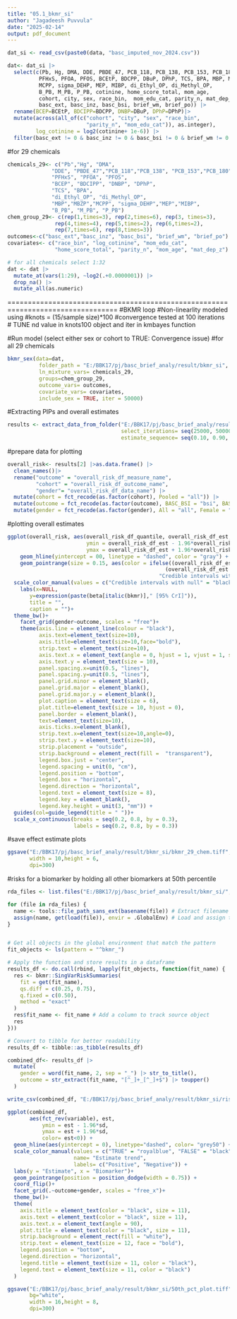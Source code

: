 ```yaml
---
title: "05.1_bkmr_si"
author: "Jagadeesh Puvvula"
date: "2025-02-14"
output: pdf_document
---
```


```r
dat_si <- read_csv(paste0(data, "basc_imputed_nov_2024.csv")) 

dat<- dat_si |>
  select(c(Pb, Hg, DMA, DDE, PBDE_47, PCB_118, PCB_138, PCB_153, PCB_180,
          PFHxS, PFOA, PFOS, BCEtP, BDCPP, DBuP, DPhP, TCS, BPA, MBP, MBZP,
          MCPP, sigma_DEHP, MEP, MIBP, di_Ethyl_OP, di_Methyl_OP, 
          B_PB, M_PB, P_PB, cotinine, home_score_total, mom_age, 
          cohort, city, sex, race_bin,  mom_edu_cat, parity_n, mat_dep_z,
          basc_ext, basc_inz, basc_bsi, brief_wm, brief_po)) |>
  rename(BCEP=BCEtP, BDCIPP=BDCPP, DNBP=DBuP, DPhP=DPhP)|>
  mutate(across(all_of(c("cohort", "city", "sex", "race_bin", 
                         "parity_n", "mom_edu_cat")), as.integer),
         log_cotinine = log2(cotinine+ 1e-6)) |>
  filter(basc_ext != 0 & basc_inz != 0 & basc_bsi != 0 & brief_wm != 0 & brief_po != 0)


```

#for 29 chemicals
```r
chemicals_29<- c("Pb","Hg", "DMA",
              "DDE", "PBDE_47","PCB_118","PCB_138", "PCB_153","PCB_180",
              "PFHxS", "PFOA", "PFOS",
              "BCEP", "BDCIPP", "DNBP", "DPhP",
              "TCS", "BPA",
              "di_Ethyl_OP", "di_Methyl_OP",
              "MBP","MBZP","MCPP", "sigma_DEHP","MEP","MIBP",
              "B_PB", "M_PB", "P_PB")
chem_group_29<- c(rep(1,times=3), rep(2,times=6), rep(3, times=3),
               rep(4,times=4), rep(5,times=2), rep(6,times=2),
               rep(7,times=6), rep(8,times=3))
outcomes<-c("basc_ext","basc_inz", "basc_bsi", "brief_wm", "brief_po")
covariates<- c("race_bin", "log_cotinine", "mom_edu_cat", 
               "home_score_total", "parity_n", "mom_age", "mat_dep_z")

# for all chemicals select 1:32
dat <- dat |>
  mutate_at(vars(1:29), ~log2(.+0.0000001)) |>
  drop_na() |>
  mutate_all(as.numeric)
```

=================================================================================
#BKMR loop
#Non-linearlity modeled using #knots = (15/sample size)*100
#convergence tested at 100 iterations
# TUNE nd value in knots100 object and iter in kmbayes function

#Run model (select either sex or cohort to TRUE: Convergence issue)
#for all 29 chemicals
```r
bkmr_sex(data=dat, 
          folder_path = "E:/BBK17/pj/basc_brief_analy/result/bkmr_si", 
          ln_mixture_vars= chemicals_29,
          groups=chem_group_29,
          outcome_vars= outcomes, 
          covariate_vars= covariates, 
          include_sex = TRUE, iter = 50000)
```

#Extracting PIPs and overall estimates
```r
results <- extract_data_from_folder("E:/BBK17/pj/basc_brief_analy/result/bkmr_si",
                                    select_iterations= seq(25000, 50000, by = 50),
                                    estimate_sequence= seq(0.10, 0.90, by = 0.05))
```

#prepare data for plotting
```r
overall_risk<- results[2] |>as.data.frame() |>
  clean_names()|>
  rename("outcome" = "overall_risk_df_measure_name",
         "cohort" = "overall_risk_df_outcome_name",
         "gender"= "overall_risk_df_data_name") |>
  mutate(cohort = fct_recode(as.factor(cohort), Pooled = "all")) |>
  mutate(outcome = fct_recode(as.factor(outcome), BASC_BSI = "bsi", BASC_EXT = "ext", BASC_INZ = "inz", BRIEF_PO = "po", BRIEF_WM = "wm")) |>
  mutate(gender = fct_recode(as.factor(gender), All = "all", Female = "female", Male = "male"))
```

#plotting overall estimates
```r
ggplot(overall_risk, aes(overall_risk_df_quantile, overall_risk_df_est, 
                         ymin = overall_risk_df_est - 1.96*overall_risk_df_sd, 
                         ymax = overall_risk_df_est + 1.96*overall_risk_df_sd)) + 
    geom_hline(yintercept = 00, linetype = "dashed", color = "gray") + 
    geom_pointrange(size = 0.15, aes(color = ifelse((overall_risk_df_est - 1.96 * overall_risk_df_sd) <= 0 &
                                                  (overall_risk_df_est + 1.96 * overall_risk_df_sd) >= 0,
                                                "Credible intervals with null", "Credible intervals without null"))) + 
  scale_color_manual(values = c("Credible intervals with null" = "black", "Credible intervals without null" = "#D55E00")) +
    labs(x=NULL,
       y=expression(paste(beta[italic(bkmr)]," [95% CrI]")),
       title = "",
       caption = "")+
  theme_bw()+
    facet_grid(gender~outcome, scales = "free")+
    theme(axis.line = element_line(colour = "black"),
          axis.text=element_text(size=10), 
          axis.title=element_text(size=10,face="bold"),
          strip.text = element_text(size=10),
          axis.text.x = element_text(angle = 0, hjust = 1, vjust = 1, size = 10),
          axis.text.y = element_text(size = 10), 
          panel.spacing.x=unit(0.5, "lines"),
          panel.spacing.y=unit(0.5, "lines"),
          panel.grid.minor = element_blank(),
          panel.grid.major = element_blank(),
          panel.grid.major.y = element_blank(),
          plot.caption = element_text(size = 6),
          plot.title=element_text(size = 10, hjust = 0),
          panel.border = element_blank(),
          text=element_text(size=10),
          axis.ticks.x=element_blank(),
          strip.text.x=element_text(size=10,angle=0),
          strip.text.y = element_text(size=10),
          strip.placement = "outside",
          strip.background = element_rect(fill =  "transparent"),
          legend.box.just = "center",
          legend.spacing = unit(0, "cm"),
          legend.position = "bottom",
          legend.box = "horizontal",
          legend.direction = "horizontal",
          legend.text = element_text(size = 8),
          legend.key = element_blank(),
          legend.key.height = unit(3, "mm")) +
  guides(col=guide_legend(title = " "))+
  scale_x_continuous(breaks = seq(0.2, 0.8, by = 0.3),
                     labels = seq(0.2, 0.8, by = 0.3))

```

#save effect estimate plots
```r
ggsave("E:/BBK17/pj/basc_brief_analy/result/bkmr_si/bkmr_29_chem.tiff", 
       width = 10,height = 6,
       dpi=300)
```

#risks for a biomarker by holding all other biomarkers at 50th percentile
```r
rda_files <- list.files("E:/BBK17/pj/basc_brief_analy/result/bkmr_si/", "\\.rda$", full.names = TRUE)

for (file in rda_files) {
  name <- tools::file_path_sans_ext(basename(file)) # Extract filename without extension
  assign(name, get(load(file)), envir = .GlobalEnv) # Load and assign to filename
}


# Get all objects in the global environment that match the pattern
fit_objects <- ls(pattern = "^bkmr_")

# Apply the function and store results in a dataframe
results_df <- do.call(rbind, lapply(fit_objects, function(fit_name) {
  res <- bkmr::SingVarRiskSummaries(
    fit = get(fit_name),
    qs.diff = c(0.25, 0.75),
    q.fixed = c(0.50),
    method = "exact"
  )
  res$fit_name <- fit_name # Add a column to track source object
  res
}))

# Convert to tibble for better readability
results_df <- tibble::as_tibble(results_df)

combined_df<- results_df |>
  mutate(
    gender = word(fit_name, 2, sep = "_") |> str_to_title(),
    outcome = str_extract(fit_name, "[^_]+_[^_]+$") |> toupper()
  )

write_csv(combined_df, "E:/BBK17/pj/basc_brief_analy/result/bkmr_si/risk_from_pct_25_75.csv")
```

```r
ggplot(combined_df, 
       aes(fct_rev(variable), est, 
           ymin = est - 1.96*sd, 
           ymax = est + 1.96*sd,
           color= est<0)) + 
  geom_hline(aes(yintercept = 0), linetype="dashed", color= "grey50") +
  scale_color_manual(values = c("TRUE" = "royalblue", "FALSE" = "black"),
                     name= "Estimate trend",
                     labels= c("Positive", "Negative")) +
  labs(y = "Estimate", x = "Biomarker")+
  geom_pointrange(position = position_dodge(width = 0.75)) + 
  coord_flip()+
  facet_grid(.~outcome+gender, scales = "free_x")+
  theme_bw()+
  theme(
    axis.title = element_text(color = "black", size = 11),
    axis.text = element_text(color = "black", size = 11),
    axis.text.x = element_text(angle = 90),
    plot.title = element_text(color = "black", size = 11),
    strip.background = element_rect(fill = "white"),
    strip.text = element_text(size = 12, face = "bold"),
    legend.position = "bottom",
    legend.direction = "horizontal",
    legend.title = element_text(size = 11, color = "black"),
    legend.text = element_text(size = 11, color = "black")
  )
```

```r
ggsave("E:/BBK17/pj/basc_brief_analy/result/bkmr_si/50th_pct_plot.tiff", 
       bg="white",
       width = 16,height = 8,
       dpi=300)
```


